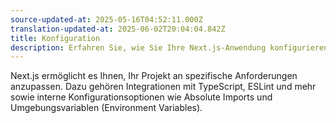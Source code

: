 ```yaml
---
source-updated-at: 2025-05-16T04:52:11.000Z
translation-updated-at: 2025-06-02T20:04:04.842Z
title: Konfiguration
description: Erfahren Sie, wie Sie Ihre Next.js-Anwendung konfigurieren können.
---
```


Next.js ermöglicht es Ihnen, Ihr Projekt an spezifische Anforderungen anzupassen. Dazu gehören Integrationen mit TypeScript, ESLint und mehr sowie interne Konfigurationsoptionen wie Absolute Imports und Umgebungsvariablen (Environment Variables).